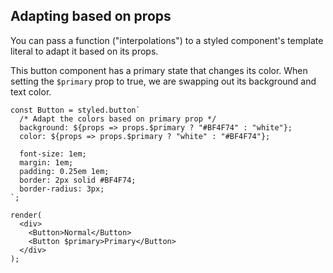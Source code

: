 
## Adapting based on props

You can pass a function ("interpolations") to a styled component's template literal to adapt it based on its props.

This button component has a primary state that changes its color. When setting the <Code>$primary</Code> prop to true, we are swapping out its background and text color.

```react
const Button = styled.button`
  /* Adapt the colors based on primary prop */
  background: ${props => props.$primary ? "#BF4F74" : "white"};
  color: ${props => props.$primary ? "white" : "#BF4F74"};

  font-size: 1em;
  margin: 1em;
  padding: 0.25em 1em;
  border: 2px solid #BF4F74;
  border-radius: 3px;
`;

render(
  <div>
    <Button>Normal</Button>
    <Button $primary>Primary</Button>
  </div>
);
```
